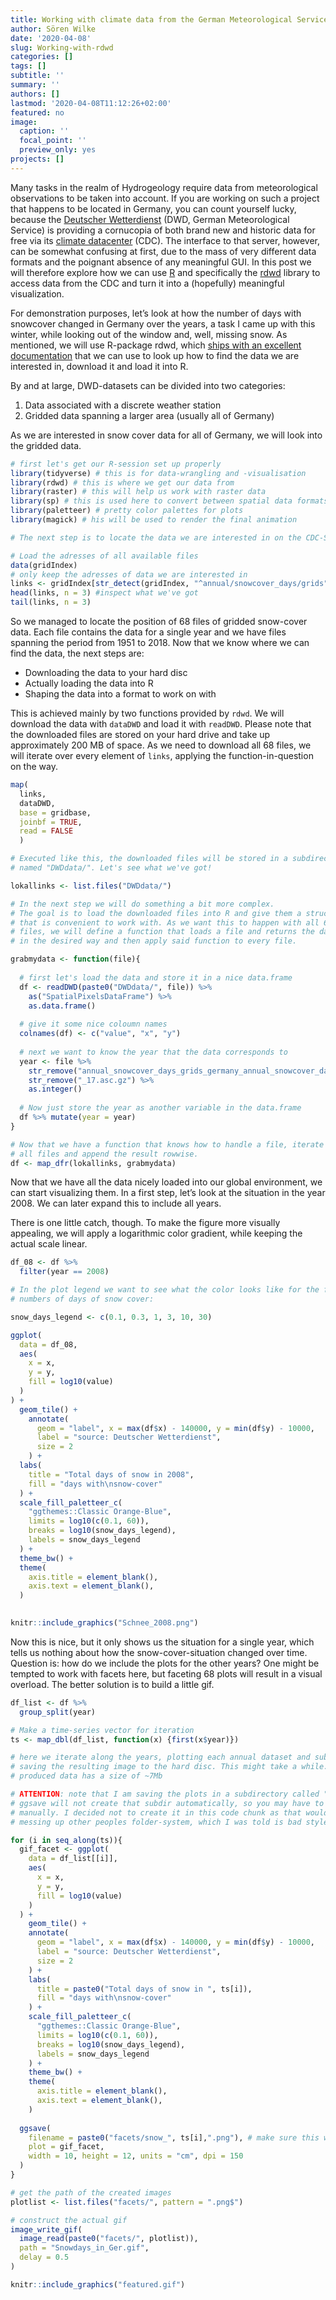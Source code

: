 ```yaml
---
title: Working with climate data from the German Meteorological Service (DWD)
author: Sören Wilke
date: '2020-04-08'
slug: Working-with-rdwd
categories: []
tags: []
subtitle: ''
summary: ''
authors: []
lastmod: '2020-04-08T11:12:26+02:00'
featured: no
image:
  caption: ''
  focal_point: ''
  preview_only: yes
projects: []
---
```


Many tasks in the realm of Hydrogeology require data from meteorological observations to be taken into account. If you are working on such a project that happens to be located in Germany, you can count yourself lucky, because the [Deutscher Wetterdienst](www.dwd.de) (DWD, German Meteorological Service) is providing a cornucopia of both brand new and historic data for free via its [climate datacenter](https://opendata.dwd.de/climate_environment/CDC/) (CDC). The interface to that server, however, can be somewhat confusing at first, due to the mass of very different data formats and the poignant absence of any meaningful GUI. In this post we will therefore explore how we can use [R](www.r-project.org) and specifically the [rdwd](https://cran.r-project.org/web/packages/rdwd/index.html) library to access data from the CDC and turn it into a (hopefully) meaningful visualization.

  For demonstration purposes, let's look at how the number of days with snowcover changed in Germany over the years, a task I came up with this winter, while looking out of the window and, well, missing snow. As mentioned, we will use R-package rdwd, which [ships with an excellent documentation](https://bookdown.org/brry/rdwd/) that we can use to look up how to find the data we are interested in, download it and load it into R.
  
  By and at large, DWD-datasets can be divided into two categories:

  1. Data associated with a discrete weather station
  2. Gridded data spanning a larger area (usually all of Germany)

  As we are interested in snow cover data for all of Germany, we will look into the gridded data.
  
```r
# first let's get our R-session set up properly
library(tidyverse) # this is for data-wrangling and -visualisation 
library(rdwd) # this is where we get our data from
library(raster) # this will help us work with raster data
library(sp) # this is used here to convert between spatial data formats
library(paletteer) # pretty color palettes for plots
library(magick) # his will be used to render the final animation

# The next step is to locate the data we are interested in on the CDC-Server

# Load the adresses of all available files 
data(gridIndex)
# only keep the adresses of data we are interested in
links <- gridIndex[str_detect(gridIndex, "^annual/snowcover_days/grids")]
head(links, n = 3) #inspect what we've got
tail(links, n = 3)
```

  So we managed to locate the position of 68 files of gridded snow-cover data. Each file contains the data for a single year and we have files spanning the period from 1951 to 2018. Now that we know where we can find the data, the next steps are:
  
  * Downloading the data to your hard disc
  * Actually loading the data into R
  * Shaping the data into a format to work on with
  
  This is achieved mainly by two functions provided by `rdwd`. We will download the data with `dataDWD` and load it with `readDWD`. Please note that the downloaded files are stored on your hard drive and take up approximately 200 MB of space. As we need to download all 68 files, we will iterate over every element of `links`, applying the function-in-question on the way.
  
```r

map(
  links, 
  dataDWD, 
  base = gridbase, 
  joinbf = TRUE, 
  read = FALSE
  )

# Executed like this, the downloaded files will be stored in a subdirectory
# named "DWDdata/". Let's see what we've got!

lokallinks <- list.files("DWDdata/")

# In the next step we will do something a bit more complex.
# The goal is to load the downloaded files into R and give them a structure
# that is convenient to work with. As we want this to happen with all 68
# files, we will define a function that loads a file and returns the data 
# in the desired way and then apply said function to every file.

grabmydata <- function(file){
  
  # first let's load the data and store it in a nice data.frame
  df <- readDWD(paste0("DWDdata/", file)) %>% 
    as("SpatialPixelsDataFrame") %>% 
    as.data.frame()
  
  # give it some nice coloumn names
  colnames(df) <- c("value", "x", "y")
  
  # next we want to know the year that the data corresponds to
  year <- file %>% 
    str_remove("annual_snowcover_days_grids_germany_annual_snowcover_days_") %>% 
    str_remove("_17.asc.gz") %>% 
    as.integer()
  
  # Now just store the year as another variable in the data.frame
  df %>% mutate(year = year)
}

# Now that we have a function that knows how to handle a file, iterate over
# all files and append the result rowwise.
df <- map_dfr(lokallinks, grabmydata)

```

  Now that we have all the data nicely loaded into our global environment, we can start visualizing them. In a first step, let's look at the situation in the year 2008. We can later expand this to include all years.
  
  There is one little catch, though. To make the figure more visually appealing, we will apply a logarithmic color gradient, while keeping the actual scale linear.
  
```r

df_08 <- df %>% 
  filter(year == 2008)

# In the plot legend we want to see what the color looks like for the following 
# numbers of days of snow cover:

snow_days_legend <- c(0.1, 0.3, 1, 3, 10, 30)

ggplot(
  data = df_08,
  aes(
    x = x,
    y = y,
    fill = log10(value)
  )
) +
  geom_tile() +
    annotate(
      geom = "label", x = max(df$x) - 140000, y = min(df$y) - 10000,
      label = "source: Deutscher Wetterdienst",
      size = 2
    ) +
  labs(
    title = "Total days of snow in 2008",
    fill = "days with\nsnow-cover"
  ) +
  scale_fill_paletteer_c(
    "ggthemes::Classic Orange-Blue",
    limits = log10(c(0.1, 60)),
    breaks = log10(snow_days_legend),
    labels = snow_days_legend
  ) +
  theme_bw() +
  theme(
    axis.title = element_blank(),
    axis.text = element_blank(),
  )
  
```

```r
knitr::include_graphics("Schnee_2008.png")
```

Now this is nice, but it only shows us the situation for a single year, which tells us nothing about how the snow-cover-situation changed over time. Question is: how do we include the plots for the other years? One might be tempted to work with facets here, but faceting 68 plots will result in a visual overload. The better solution is to build a little gif.

```r
df_list <- df %>% 
  group_split(year)

# Make a time-series vector for iteration
ts <- map_dbl(df_list, function(x) {first(x$year)})

# here we iterate along the years, plotting each annual dataset and subsequently
# saving the resulting image to the hard disc. This might take a while. The
# produced data has a size of ~7Mb

# ATTENTION: note that I am saving the plots in a subdirectory called "facets".
# ggsave will not create that subdir automatically, so you may have to set it up
# manually. I decided not to create it in this code chunk as that would equal
# messing up other peoples folder-system, which I was told is bad style.

for (i in seq_along(ts)){
  gif_facet <- ggplot(
    data = df_list[[i]],
    aes(
      x = x,
      y = y,
      fill = log10(value)
    )
  ) +
    geom_tile() +
    annotate(
      geom = "label", x = max(df$x) - 140000, y = min(df$y) - 10000,
      label = "source: Deutscher Wetterdienst",
      size = 2
    ) +
    labs(
      title = paste0("Total days of snow in ", ts[i]),
      fill = "days with\nsnow-cover"
    ) +
    scale_fill_paletteer_c(
      "ggthemes::Classic Orange-Blue",
      limits = log10(c(0.1, 60)),
      breaks = log10(snow_days_legend),
      labels = snow_days_legend
    ) +
    theme_bw() +
    theme(
      axis.title = element_blank(),
      axis.text = element_blank(),
    )
  
  ggsave(
    filename = paste0("facets/snow_", ts[i],".png"), # make sure this works on your machine!
    plot = gif_facet,
    width = 10, height = 12, units = "cm", dpi = 150
  )
}

# get the path of the created images
plotlist <- list.files("facets/", pattern = ".png$")

# construct the actual gif
image_write_gif(
  image_read(paste0("facets/", plotlist)),
  path = "Snowdays_in_Ger.gif",
  delay = 0.5
)

```

```r
knitr::include_graphics("featured.gif")
```